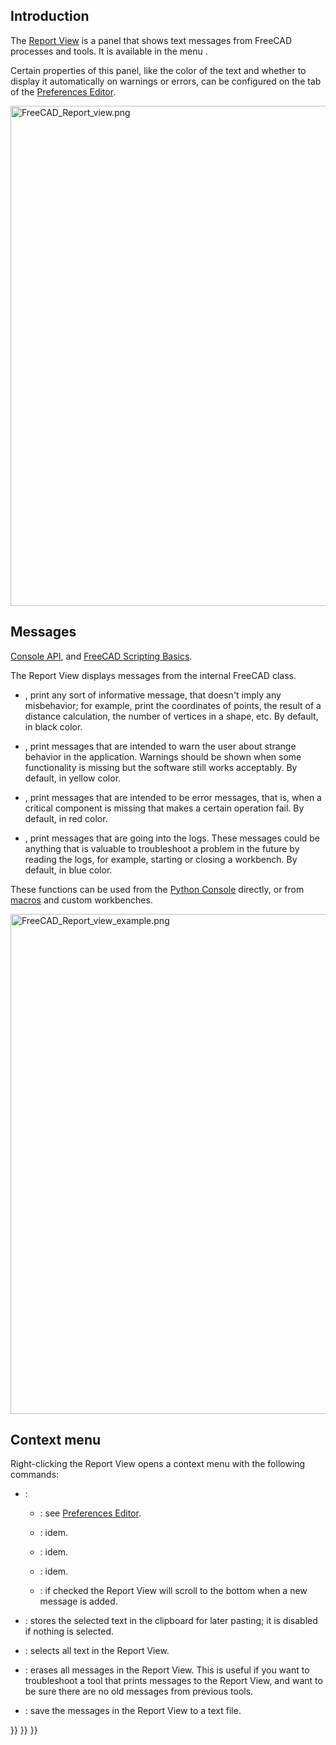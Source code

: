 <languages/>
<translate>

== Introduction == <!--T:1-->

<!--T:2-->
The [[Report_View|Report View]] is a panel that shows text messages from FreeCAD processes and tools. It is available in the menu {{MenuCommand|View → Panels → Report View}}.

<!--T:3-->
Certain properties of this panel, like the color of the text and whether to display it automatically on warnings or errors, can be configured on the {{MenuCommand|General → Report View}} tab of the [[Preferences_Editor#Report_View|Preferences Editor]].

</translate>
[[File:FreeCAD_Report_view.png|800px]]
<translate>

<!--T:5-->
{{Caption|The Report View showing messages when FreeCAD has just started.}}

== Messages == <!--T:6-->

<!--T:7-->
{{Emphasis|See also:}} [[Console API|Console API]], and [[FreeCAD Scripting Basics|FreeCAD Scripting Basics]].

<!--T:8-->
The Report View displays messages from the internal FreeCAD {{incode|Console}} class.
* {{incode|FreeCAD.Console.PrintMessage("text")}}, print any sort of informative message, that doesn't imply any misbehavior; for example, print the coordinates of points, the result of a distance calculation, the number of vertices in a shape, etc. By default, in black color.
* {{incode|FreeCAD.Console.PrintWarning("text")}}, print messages that are intended to warn the user about strange behavior in the application. Warnings should be shown when some functionality is missing but the software still works acceptably. By default, in yellow color.
* {{incode|FreeCAD.Console.PrintError("text")}}, print messages that are intended to be error messages, that is, when a critical component is missing that makes a certain operation fail. By default, in red color.
* {{incode|FreeCAD.Console.PrintLog("text")}}, print messages that are going into the logs. These messages could be anything that is valuable to troubleshoot a problem in the future by reading the logs, for example, starting or closing a workbench. By default, in blue color.

<!--T:9-->
These functions can be used from the [[Python_Console|Python Console]] directly, or from [[Macros|macros]] and custom workbenches.

</translate>
[[File:FreeCAD_Report_view_example.png|800px]]
<translate>

<!--T:11-->
{{Caption|Example messages in the Report View: a general message, a warning, an error, and a logged message.}}

== Context menu == <!--T:12-->

<!--T:13-->
Right-clicking the Report View opens a context menu with the following commands:
* {{MenuCommand|Options}}:
** {{MenuCommand|Display Message Types}}: see [[Preferences_Editor#Report_View|Preferences Editor]].
** {{MenuCommand|Show Report View On}}: idem.
** {{MenuCommand|Redirect Python Output}}: idem.
** {{MenuCommand|Redirect Python Errors}}: idem.
** {{MenuCommand|Go to End}}: if checked the Report View will scroll to the bottom when a new message is added.
* {{MenuCommand|Copy}}: stores the selected text in the clipboard for later pasting; it is disabled if nothing is selected.
* {{MenuCommand|Select All}}: selects all text in the Report View.
* {{MenuCommand|Clear}}: erases all messages in the Report View. This is useful if you want to troubleshoot a tool that prints messages to the Report View, and want to be sure there are no old messages from previous tools.
* {{MenuCommand|Save As…}}: save the messages in the Report View to a text file.


</translate>
{{Interface navi{{#translation:}}}}
{{Std Base navi{{#translation:}}}}
{{Userdocnavi{{#translation:}}}}